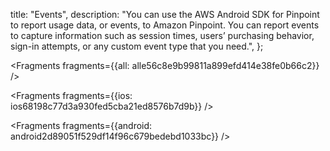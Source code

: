   title: "Events",
  description: "You can use the AWS Android SDK for Pinpoint to report usage data, or events, to Amazon Pinpoint. You can report events to capture information such as session times, users’ purchasing behavior, sign-in attempts, or any custom event type that you need.",
};






<Fragments fragments={{all: alle56c8e9b99811a899efd414e38fe0b66c2}} />




<Fragments fragments={{ios: ios68198c77d3a930fed5cba21ed8576b7d9b}} />



<Fragments fragments={{android: android2d89051f529df14f96c679bedebd1033bc}} />
